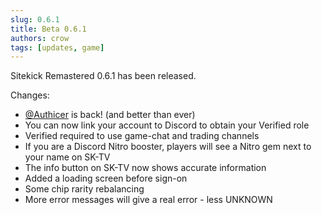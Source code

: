 ```yaml
---
slug: 0.6.1
title: Beta 0.6.1
authors: crow
tags: [updates, game]
---
```


Sitekick Remastered 0.6.1 has been released.
<!-- truncate -->
Changes:<br />
- [@Authicer](https://discord.com/channels/@me/702910978848719010) is back! (and better than ever)<br />
- You can now link your account to Discord to obtain your Verified role<br />
- Verified required to use game-chat and trading channels<br />
- If you are a Discord Nitro booster, players will see a Nitro gem next to your name on SK-TV<br />
- The info button on SK-TV now shows accurate information<br />
- Added a loading screen before sign-on<br />
- Some chip rarity rebalancing<br />
- More error messages will give a real error - less UNKNOWN<br />